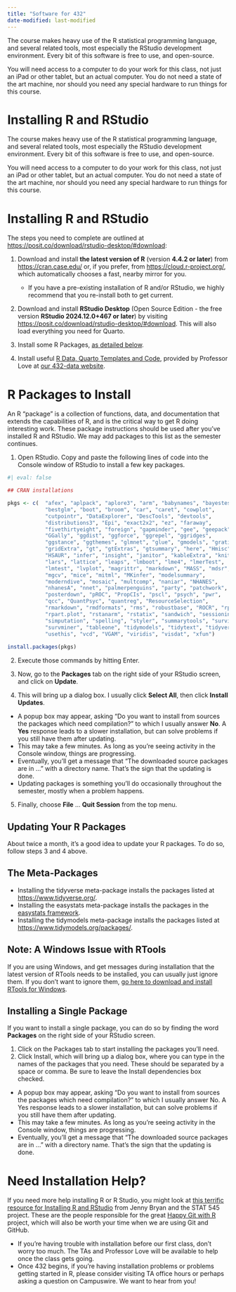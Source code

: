 ```yaml
---
title: "Software for 432"
date-modified: last-modified
---
```


The course makes heavy use of the R statistical programming language, and several related tools, most especially the RStudio development environment. Every bit of this software is free to use, and open-source.

You will need access to a computer to do your work for this class, not just an iPad or other tablet, but an actual computer. You do not need a state of the art machine, nor should you need any special hardware to run things for this course. 

# Installing R and RStudio

The course makes heavy use of the R statistical programming language, and several related tools, most especially the RStudio development environment. Every bit of this software is free to use, and open-source.

You will need access to a computer to do your work for this class, not just an iPad or other tablet, but an actual computer. You do not need a state of the art machine, nor should you need any special hardware to run things for this course. 

# Installing R and RStudio

The steps you need to complete are outlined at <https://posit.co/download/rstudio-desktop/#download>:

1. Download and install **the latest version of R** (version **4.4.2 or later**) from <https://cran.case.edu/> or, if you prefer, from <https://cloud.r-project.org/>, which automatically chooses a fast, nearby mirror for you.
    - If you have a pre-existing installation of R and/or RStudio, we highly recommend that you re-install both to get current.

2. Download and install **RStudio Desktop** (Open Source Edition - the free version **RStudio 2024.12.0+467 or later**) by visiting <https://posit.co/download/rstudio-desktop/#download>. This will also load everything you need for Quarto.

3. Install some R Packages, [as detailed below](#r-packages-to-install).

4. Install useful [R Data, Quarto Templates and Code](https://github.com/THOMASELOVE/432-data), provided by Professor Love at [our 432-data website](https://github.com/THOMASELOVE/432-data).

# R Packages to Install

An R "package" is a collection of functions, data, and documentation that extends the capabilities of R, and is the critical way to get R doing interesting work. These package instructions should be used after you’ve installed R and RStudio. We may add packages to this list as the semester continues.

1. Open RStudio. Copy and paste the following lines of code into the Console window of RStudio to install a few key packages.

```r
#| eval: false

## CRAN installations

pkgs <- c(  "afex", "aplpack", "aplore3", "arm", "babynames", "bayestestR",
            "bestglm", "boot", "broom", "car", "caret", "cowplot",
            "cutpointr", "DataExplorer", "DescTools", "devtools",
            "distributions3", "Epi", "exact2x2", "ez", "faraway",
            "fivethirtyeight", "foreign", "gapminder", "gee", "geepack",
            "GGally", "ggdist", "ggforce", "ggrepel", "ggridges",
            "ggstance", "ggthemes", "glmnet", "glue", "gmodels", "gratia",
            "gridExtra", "gt", "gtExtras", "gtsummary", "here", "Hmisc",
            "HSAUR", "infer", "insight", "janitor", "kableExtra", "knitr",
            "lars", "lattice", "leaps", "lmboot", "lme4", "lmerTest",
            "lmtest", "lvplot", "magrittr", "markdown", "MASS", "mdsr",
            "mgcv", "mice", "mitml", "MKinfer", "modelsummary",
            "moderndive", "mosaic", "multcomp", "naniar", "NHANES",
            "nhanesA", "nnet", "palmerpenguins", "party", "patchwork",
            "posterdown", "pROC", "PropCIs", "pscl", "psych", "pwr", 
            "qcc", "QuantPsyc", "quantreg", "ResourceSelection",
            "rmarkdown", "rmdformats", "rms", "robustbase", "ROCR", "rpart",
            "rpart.plot", "rstanarm", "rstatix", "sandwich", "sessioninfo", 
            "simputation", "spelling", "styler", "summarytools", "survival",
            "survminer", "tableone", "tidymodels", "tidytext", "tidyverse",
            "usethis", "vcd", "VGAM", "viridis", "visdat", "xfun")
                
install.packages(pkgs)

```

2. Execute those commands by hitting Enter.

3. Now, go to the **Packages** tab on the right side of your RStudio screen, and click on **Update**.

4. This will bring up a dialog box. I usually click **Select All**, then click **Install Updates**. 

- A popup box may appear, asking "Do you want to install from sources the packages which need compilation?" to which I usually answer **No**. A **Yes** response leads to a slower installation, but can solve problems if you still have them after updating.
- This may take a few minutes. As long as you're seeing activity in the Console window, things are progressing.
- Eventually, you'll get a message that "The downloaded source packages are in ..." with a directory name. That's the sign that the updating is done.
- Updating packages is something you'll do occasionally throughout the semester, mostly when a problem happens.

5. Finally, choose **File** ... **Quit Session** from the top menu.

## Updating Your R Packages

About twice a month, it's a good idea to update your R packages. To do so, follow steps 3 and 4 above.

## The Meta-Packages

- Installing the tidyverse meta-package installs the packages listed at <https://www.tidyverse.org/>.
- Installing the easystats meta-package installs the packages in the [easystats framework](https://easystats.github.io/easystats/).
- Installing the tidymodels meta-package installs the packages listed at <https://www.tidymodels.org/packages/>.

## Note: A Windows Issue with RTools

If you are using Windows, and get messages during installation that the latest version of RTools needs to be installed, you can usually just ignore them. If you don’t want to ignore them, [go here to download and install RTools for Windows](https://cran.r-project.org/bin/windows/Rtools/).

## Installing a Single Package

If you want to install a single package, you can do so by finding the word **Packages** on the right side of your RStudio screen.

1. Click on the Packages tab to start installing the packages you’ll need.
2. Click Install, which will bring up a dialog box, where you can type in the names of the packages that you need. These should be separated by a space or comma. Be sure to leave the Install dependencies box checked.

  - A popup box may appear, asking “Do you want to install from sources the packages which need compilation?” to which I usually answer No. A Yes response leads to a slower installation, but can solve problems if you still have them after updating.
  - This may take a few minutes. As long as you’re seeing activity in the Console window, things are progressing.
  - Eventually, you’ll get a message that “The downloaded source packages are in …” with a directory name. That’s the sign that the updating is done.
  
# Need Installation Help?

If you need more help installing R or R Studio, you might look at [this terrific resource for Installing R and RStudio](https://stat545.com/install.html) from Jenny Bryan and the STAT 545 project. These are the people responsible for the great [Happy Git with R](http://happygitwithr.com/) project, which will also be worth your time when we are using Git and GitHub.

- If you're having trouble with installation before our first class, don't worry too much. The TAs and Professor Love will be available to help once the class gets going.
- Once 432 begins, if you're having installation problems or problems getting started in R, please consider visiting TA office hours or perhaps asking a question on Campuswire. We want to hear from you!

